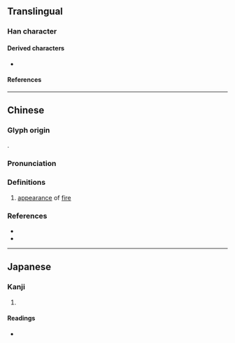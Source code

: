 {{character info/new}}
==Translingual==

===Han character===
{{Han char|rn=86|rad=火|as=12|sn=16|four=99889|canj=FFFF|ids=⿱炎炎}}

====Derived characters====
* {{l|mul|[[𤓔]]}}

====References====
{{Han ref|kx=0684.060|dkj=19440|dj=1096.060|hdz=32237.030|uh=71DA}}

----

==Chinese==
{{zh-forms}}

===Glyph origin===
{{Han etym}}
{{zh-etym-quadruple|火}}.

===Pronunciation===
{{zh-pron
|m=yì
|c=jik6,ngai6
|c_note=jik6 - colloquial; ngai6 - variant
|cat=a
}}

===Definitions===
{{zh-hanzi}}

# [[appearance]] of [[fire]]

===References===
* {{R:twedu|C06858}}
* {{R:yue:Hanzi}}

----

==Japanese==

===Kanji===
{{ja-kanji|grade=|rs=火12}}

# {{rfdef|ja|sort=火12}}

====Readings====
* {{ja-readings|on=[[いつ]] (itsu), [[いち]] (ichi)|kun=}}